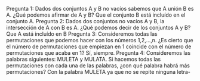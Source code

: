 Pregunta 1:
Dados dos conjuntos A y B no vacíos sabemos que A unión B es A. ¿Qué podemos afirmar de A y B?
Que el conjunto B está incluído en el conjunto A.
Pregunta 2:
Dados dos conjuntos no vacíos A y B, la intersección de A con B es A. ¿Qué podemos decir de los conjuntos A y B?
Que A está incluído en B
Pregunta 3:
Consideremos todas las permutaciones que podemos hacer con los números 1,2,...,n. ¿Es cierto que el número de permutaciones que empiezan en 1 coincide con el número de permutaciones que acaba en 1?
Sí, siempre.
Pregunta 4:
Consideremos las palabras siguientes: MULETA y MULATA. Si hacemos todas las permutaciones con cada una de las palabras, ¿con qué palabra habrá más permutaciones?
Con la palabra MULETA ya que no se repite ninguna letra-